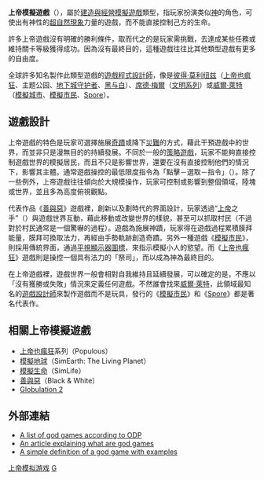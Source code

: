 
{{NoteTA
| G1=Games
}}
{{VG Simulation}}

'''上帝模擬遊戲'''（{{lang|en|God game}}），屬於[[建造與經營模擬遊戲|建造與經營模擬遊戲]]類型，指玩家扮演类似[[神|神]]的角色，可使出有神性的[[超自然現象|超自然現象]]力量的遊戲，而不能直接控制己方的生命。

許多上帝遊戲沒有明確的勝利條件，取而代之的是玩家需挑戰，去達成某些任務或維持關卡等級獲得成功。因為沒有最終目的，這種遊戲往往比其他類型遊戲有更多的自由度。

全球許多知名製作此類型遊戲的[[遊戲程式設計師|遊戲程式設計師]]，像是[[彼得·莫利纽兹|彼得·莫利纽兹]]（[[上帝也疯狂|上帝也疯狂]]、主题公园、[[地下城守护者|地下城守护者]]、[[黑与白|黑与白]]）、[[席德·梅爾|席德·梅爾]]（[[文明系列|文明系列]]）或[[威爾·萊特|威爾·萊特]]（[[模擬城市|模擬城市]]、[[模擬市民|模擬市民]]、[[Spore|Spore]]）。

== 遊戲設計 ==
上帝遊戲的特色是玩家可選擇施展[[奇蹟|奇蹟]]或降下[[災難|災難]]的方式，藉此干預遊戲中的世界，而並非只是漫無目的的持續發展。不同於一般的[[策略遊戲|策略遊戲]]，玩家不能夠直接控制遊戲世界的模擬居民，而且不只是影響世界，還要在沒有直接控制他們的情況下，影響其主體。通常遊戲操控的最低限度指令為「點擊－選取－指令」（{{small|click-select-order}}）。除了一些例外，上帝遊戲往往傾向於大規模操作，玩家可控制或影響到整個領域，陸塊或世界，並且多為高度俯視觀點。

代表作品《[[善與惡|善與惡]]》遊戲裡，創新以及劃時代的界面設計，玩家透過“[[上帝|上帝]]之手”（{{small|Hand of God}}）與遊戲世界互動，藉此移動或改變世界的樣貌，甚至可以抓取村民（不過對於村民通常是一個驚嚇的過程）。遊戲為施展神蹟，玩家得在遊戲過程累積膜拜能量，膜拜可換取法力，再經由手勢軌跡創造奇蹟。另外一種遊戲《[[模擬市民|模擬市民]]》，則採用傳統界面，通過[[平視顯示器圖標|平視顯示器圖標]]，來指示模擬小人的慾望。而《[[上帝也瘋狂|上帝也瘋狂]]》遊戲則是操控一個具有法力的「祭司」，而以成為神為最終目的。

在上帝遊戲裡，遊戲世界一般會相對自我維持且延續發展，可以確定的是，不應以「沒有獲勝或失敗」情況來定義任何遊戲。不然誰會找來[[威爾·萊特|威爾·萊特]]，此領域最知名的[[遊戲設計師|遊戲設計師]]來製作遊戲而不是玩具，發行的《[[模擬市民|模擬市民]]》和《[[Spore|Spore]]》都是著名代表作。

== 相關上帝模擬遊戲 ==
* [[上帝也瘋狂|上帝也瘋狂]]系列（Populous）
* [[模擬地球|模擬地球]]（SimEarth: The Living Planet）
* [[模擬生命|模擬生命]]（SimLife）
* [[善與惡|善與惡]]（Black & White）
* [[Globulation_2|Globulation 2]]

== 外部連結 ==
* [https://web.archive.org/web/20080104004629/http://www.dmoz.org/Games/Video_Games/Simulation/God_Games/ A list of god games according to ODP]
* [http://www.kk.org/outofcontrol/ch13-b.html An article explaining what are god games] {{Wayback|url=http://www.kk.org/outofcontrol/ch13-b.html |date=20141015051507 }}
* [https://web.archive.org/web/20080110135524/http://www.rakrent.com/rtsc/html/glist-god.htm A simple definition of a god game with examples]


{{電子遊戲類型}}

[[Category:上帝模拟游戏|]]
[[Category:电子游戏类型|G]]